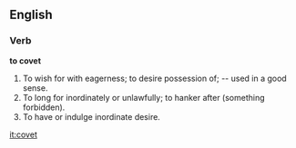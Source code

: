 ==English==

===Verb===

'''to covet'''

#To wish for with eagerness; to desire possession of; -- used in a good sense.
#To long for inordinately or unlawfully; to hanker after (something forbidden).
#To have or indulge inordinate desire.

[[it:covet]]